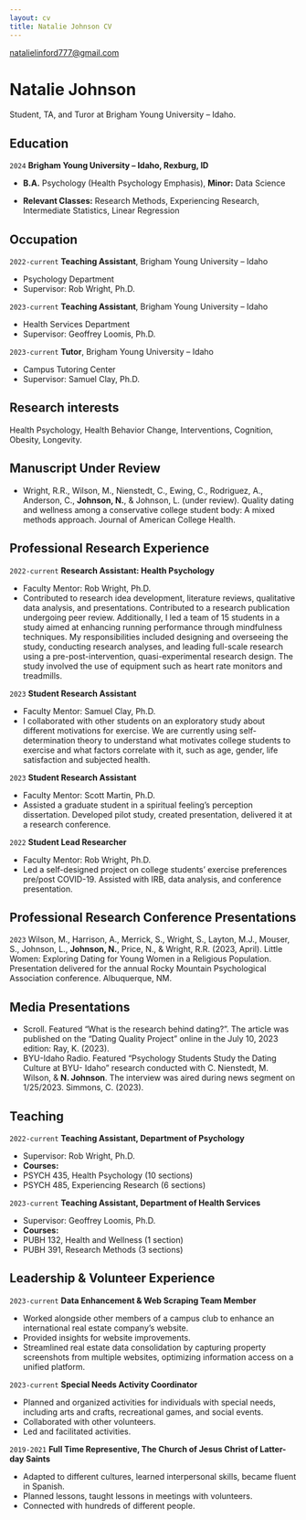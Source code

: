 ```yaml
---
layout: cv
title: Natalie Johnson CV
---
```


<div id="webaddress">
<a href="natalielinford777@gmail.com">natalielinford777@gmail.com</a>

</div>


# Natalie Johnson
Student, TA, and Turor at Brigham Young University – Idaho.



## Education

`2024`
__Brigham Young University – Idaho, Rexburg, ID__

- __B.A.__ Psychology (Health Psychology Emphasis), __Minor:__
Data Science

- __Relevant Classes:__ Research Methods, Experiencing
Research, Intermediate Statistics, Linear Regression



## Occupation

`2022-current`
__Teaching Assistant__, Brigham Young University – Idaho

- Psychology Department
- Supervisor: Rob Wright, Ph.D.

`2023-current`
__Teaching Assistant__, Brigham Young University – Idaho

- Health Services Department
- Supervisor: Geoffrey Loomis, Ph.D.

`2023-current`
__Tutor__, Brigham Young University – Idaho

- Campus Tutoring Center
- Supervisor: Samuel Clay, Ph.D.



## Research interests

Health Psychology, Health Behavior Change, Interventions, Cognition, Obesity, Longevity.



## Manuscript Under Review

- Wright, R.R., Wilson, M., Nienstedt, C., Ewing, C., Rodriguez, A., Anderson, C., __Johnson, N.__, &
Johnson, L. (under review). Quality dating and wellness among a conservative college
student body: A mixed methods approach. Journal of American College Health.



## Professional Research Experience

`2022-current`
__Research Assistant: Health Psychology__

- Faculty Mentor: Rob Wright, Ph.D.
- Contributed to research idea development, literature reviews, qualitative data analysis, and presentations. Contributed to a research publication undergoing peer review. Additionally, I led a team of 15 students in a study aimed at enhancing running performance through mindfulness techniques. My responsibilities included designing and overseeing the study, conducting research analyses, and leading full-scale research using a pre-post-intervention, quasi-experimental research design. The study involved the use of equipment such as heart rate monitors and treadmills.

`2023`
__Student Research Assistant__

- Faculty Mentor: Samuel Clay, Ph.D.
- I collaborated with other students on an exploratory study about different motivations for exercise. We are currently using self-determination theory to understand what motivates college students to exercise and what factors correlate with it, such as age, gender, life satisfaction and subjected health.

`2023`
__Student Research Assistant__

- Faculty Mentor: Scott Martin, Ph.D.
- Assisted a graduate student in a spiritual feeling’s perception dissertation. Developed pilot study, created presentation, delivered it at a research conference.

`2022`
__Student Lead Researcher__

- Faculty Mentor: Rob Wright, Ph.D.
- Led a self-designed project on college students' exercise preferences pre/post COVID-19. Assisted with IRB, data analysis, and conference presentation.



## Professional Research Conference Presentations

`2023`
Wilson, M., Harrison, A., Merrick, S., Wright, S., Layton, M.J., Mouser, S., Johnson, L., __Johnson, N.__,
Price, N., & Wright, R.R. (2023, April). Little Women: Exploring Dating for Young
Women in a Religious Population. Presentation delivered for the annual Rocky Mountain
Psychological Association conference. Albuquerque, NM.



## Media Presentations

- Scroll. Featured “What is the research behind dating?”. The article was published on the “Dating Quality Project” online in the July 10, 2023 edition: Ray, K. (2023).
- BYU-Idaho Radio. Featured “Psychology Students Study the Dating Culture at BYU- Idaho” research conducted with C. Nienstedt, M. Wilson, & __N. Johnson__. The interview was aired during news segment on 1/25/2023. Simmons, C. (2023).



## Teaching

`2022-current`
__Teaching Assistant, Department of Psychology__

- Supervisor: Rob Wright, Ph.D.
- __Courses:__
- PSYCH 435, Health Psychology (10 sections)
- PSYCH 485, Experiencing Research (6 sections)

`2023-current`
__Teaching Assistant, Department of Health Services__

- Supervisor: Geoffrey Loomis, Ph.D.
- __Courses:__
- PUBH 132, Health and Wellness (1 section)
- PUBH 391, Research Methods (3 sections)



## Leadership & Volunteer Experience

`2023-current`
__Data Enhancement & Web Scraping Team Member__

- Worked alongside other members of a campus club to enhance an international real estate company's website.
- Provided insights for website improvements.
- Streamlined real estate data consolidation by capturing property screenshots from multiple websites, optimizing information access on a unified platform.

`2023-current`
__Special Needs Activity Coordinator__

- Planned and organized activities for individuals with special needs, including arts and crafts, recreational games, and social events.
- Collaborated with other volunteers.
- Led and facilitated activities.

`2019-2021`
__Full Time Representive, The Church of Jesus Christ of Latter-day Saints__

- Adapted to different cultures, learned interpersonal skills, became fluent in Spanish.
- Planned lessons, taught lessons in meetings with volunteers.
- Connected with hundreds of different people.

<!-- ### Footer

Last updated: May 2013 -->